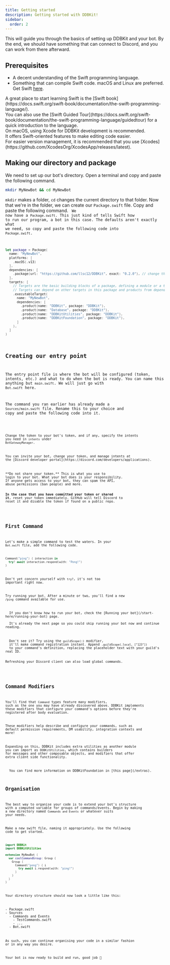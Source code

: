 ```yaml
---
title: Getting started
description: Getting started with DDBKit!
sidebar:
  order: 2
---
```



This will guide you through the basics of setting up DDBKit and your bot. By the end,
we should have something that can connect to Discord, and you can work from there afterward.

## Prerequisites
* A decent understanding of the Swift programming language.
* Something that can compile Swift code. macOS and Linux are preferred.
Get Swift [here](https://www.swift.org/install/).
<Aside type="tip">
A great place to start learning Swift is the 
[Swift book](https://docs.swift.org/swift-book/documentation/the-swift-programming-language/).<br />
You can also use the [Swift Guided Tour](https://docs.swift.org/swift-book/documentation/the-swift-programming-language/guidedtour)
for a quick introduction to the language.
</Aside>
<Aside type="note">
On macOS, using Xcode for DDBKit development is recommended.<br />
It offers Swift-oriented features to make editing code easier.<br />
For easier version management, it is recommended that you use 
[Xcodes](https://github.com/XcodesOrg/XcodesApp/releases/latest).
</Aside>

## Making our directory and package
We need to set up our bot's directory. Open a terminal and copy and
paste the following command.
```sh
mkdir MyNewBot && cd MyNewBot
```
`mkdir` makes a folder, `cd` changes the current directory to that folder.
Now that we're in the folder, we can create our `Package.swift` file.
Copy and paste the following command.
<Code class="dir-my-new-bot" lang="sh" code={packageInitOutput} />
We now have a `Package.swift`. This just kind of tells Swift how to
run our program, a bot in this case. The defaults aren't exactly
what we need, so copy and paste the following code into `Package.swift`.
```swift
let package = Package(
  name: "MyNewBot",
  platforms: [
    .macOS(.v13)
  ],
  dependencies: [
    .package(url: "https://github.com/llsc12/DDBKit", exact: "0.2.0"), // change this to latest ver
  ],
  targets: [
    // Targets are the basic building blocks of a package, defining a module or a test suite.
    // Targets can depend on other targets in this package and products from dependencies.
    .executableTarget(
      name: "MyNewBot",
      dependencies: [
        .product(name: "DDBKit", package: "DDBKit"),
        .product(name: "Database", package: "DDBKit"),
        .product(name: "DDBKitUtilities", package: "DDBKit"),
        .product(name: "DDBKitFoundation", package: "DDBKit"),
      ]
    ),
  ]
)
```

## Creating our entry point
The entry point file is where the bot will be configured (token, intents, 
etc.) and what to do when the bot is ready. You can name this anything
but `main.swift`. We will just go with `Bot.swift` here.

The command you ran earlier has already made a `Sources/main.swift` file.
Rename this to your choice and copy and paste the following code into it.


<Code code={botSwift} lang="swift" title="Bot.swift" mark={highlights} />

Change the token to your bot's token, and if any, specify 
the intents you need in `intents` under `BotGatewayManager`.

<Aside type="note">
You can invite your bot, change your token, and manage intents at
the [Discord developer portal](https://discord.com/developers/applications).
</Aside>

<Aside type="danger">
**Do not share your token.** This is what you use to
login to your bot. What your bot does is your responsibility.
If anyone gets access to your bot, they can spam the API,
abuse permissions (ban people) and more.

**In the case that you have committed your token or shared it**,
reset your token immediately. GitHub will tell Discord to reset
it and disable the token if found on a public repo.
</Aside>

## First Command
Let's make a simple command to test the waters. In your `Bot.swift` file, add the following code.
```swift
Command("ping") { interaction in
  try? await interaction.respond(with: "Pong!")
}
```
Don't yet concern yourself with `try?`, it's not too important right now.

Try running your bot. After a minute or two, you'll find a new <code type="cmd">/ping</code> command available for use.

<Aside type="note">
  If you don't know how to run your bot, check the [Running your bot](/start-here/running-your-bot) page.<br />
  It's already the next page so you could skip running your bot now and continue reading.
</Aside>

<Aside type="tip">
  Don't see it? Try using the <code>guildScope(:)</code> modifier, 
  it'll make command registration instant. Append <code>.guildScope(.local, ["123"])</code> 
  to your command's definition, replacing the placeholder text with your guild's real ID.

  Refreshing your Discord client can also load global commands.
</Aside>

## Command Modifiers

You'll find that `Command` types feature many modifiers, such as the one you may have already discovered above. DDBKit implements these modifiers that configure your command's options before they're registered after body evaluation. 

These modifiers help describe and configure your commands, such as default permission requirements, DM usability, integration contexts and more!

Expanding on this, DDBKit includes extra utilities as another module you can import as `DDBKitUtilities`, which contains builders for messages and other composable objects, and modifiers that offer extra client side functionality. 


<Aside type="tip">
  You can find more information on DDBKitFoundation in [this page](/extras).
</Aside>

## Organisation
The best way to organise your code is to extend your bot's structure with a computed variable for groups of commands/events.
Begin by making a new directory named `Commands and Events` or whatever suits your needs.

Make a new swift file, naming it appropriately. Use the following code to get started.
```swift
import DDBKit
import DDBKitUtilities

extension MyNewBot {
  var coolCommandGroup: Group {
    Group {
      Command("pong") { i
        try await i.respond(with: "ping!")
      }
    }
  }
}
```


Your directory structure should now look a little like this:

<FileTree>
- Package.swift
- Sources
  - Commands and Events
    - TestCommands.swift
    - ...
  - Bot.swift
</FileTree>

As such, you can continue organising your code in a similar fashion or in any way you desire.

Your bot is now ready to build and run, good job 🎉
